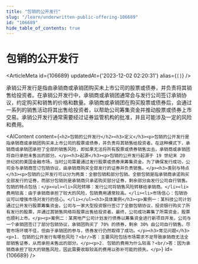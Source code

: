 ```yaml
---
title: "包销的公开发行"
slug: "/learn/underwritten-public-offering-106689"
id: "106689"
hide_table_of_contents: true
---
```



# 包销的公开发行

<ArticleMeta id={106689} updatedAt={'2023-12-02 02:20:31'} alias={`[]`} />
<div className='border-solid border-b border-t-0 my-4 border-[var(--ifm-color-gray-300)]' />

承销公开发行是指由承销商或承销团购买未上市公司的股票或债券，并负责将其销售给投资者。在承销公开发行中，承销商或承销团通常会与发行公司签订承销协议，约定购买和销售的价格和数量。承销商或承销团在购买股票或债券后，会通过一系列的销售活动将其出售给投资者，以帮助公司筹集资金并推动股票或债券上市交易。承销公开发行通常需要经过证券监管机构的批准，并且可能涉及一定的风险和费用。

<AIContent content={`<h2>包销的公开发行</h2><h3>定义</h3><p>包销的公开发行是指承销商或承销团购买未上市公司的股票或债券，并负责将其销售给投资者。在这种模式下，承销商或承销团承担了全部的销售风险，即如果无法将所有股票或债券销售出去，承销商或承销团将自行承担未售出的部分。</p><h3>起源</h3><p>包销的公开发行起源于 19 世纪末 20 世纪初的美国金融市场，当时公司需要通过发行股票或债券来筹集资金。为了确保发行成功，公司会与承销商签订包销协议，由承销商购买全部发行的证券并负责销售。</p><h3>类别与特点</h3><p>包销的公开发行可以分为两类：全额包销和部分包销。全额包销是指承销商承诺购买全部发行的证券，而部分包销则是承销商只承诺购买部分证券，剩余部分由发行公司自行销售。包销的特点包括：</p><ul><li>风险转移：发行公司将销售风险转移给承销商。</li><li>费用较高：由于承销商承担了较大的风险，包销费用通常较高。</li><li>市场信心：包销协议可以增强市场对发行的信心。</li></ul><h3>具体案例</h3><p>案例一：某科技公司计划通过公开发行股票筹集资金。公司与一家大型投资银行签订了全额包销协议，投资银行购买了所有发行的股票，并通过其销售网络将股票出售给投资者。最终，公司成功筹集了所需资金，股票也顺利上市。</p><p>案例二：某房地产公司计划发行债券以筹集资金进行新项目开发。公司与一个承销团签订了部分包销协议，承销团购买了 70% 的债券，剩余 30% 由公司自行销售。尽管市场环境不佳，但由于承销团的参与，债券发行仍然取得了成功。</p><h3>常见问题</h3><p>1. 包销的公开发行有哪些风险？<br/>答：主要风险包括市场需求不足导致承销商无法全部销售证券，从而承担未售出的部分。</p><p>2. 包销的费用为什么较高？<br/>答：因为承销商承担了较大的销售风险，因此需要收取较高的费用以弥补可能的损失。</p>`} id={106689} />

